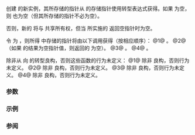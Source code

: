 {{cpp/experimental/title|static_pointer_cast|dynamic_pointer_cast|const_pointer_cast| reinterpret_pointer_cast}}
{{cpp/experimental/shared_ptr/navbar}}
{{dcl begin}}
{{dcl|num=1|since=libfund_ts|1= 
template&lt; class T, class U &gt; 
std::experimental::shared_ptr&lt;T&gt;
    static_pointer_cast( const std::experimental::shared_ptr&lt;U&gt;&amp; r ) noexcept;
}}
{{dcl|num=2|since=libfund_ts|1= 
template&lt; class T, class U &gt; 
std::experimental::shared_ptr&lt;T&gt;
    dynamic_pointer_cast( const std::experimental::shared_ptr&lt;U&gt;&amp; r ) noexcept;
}}
{{dcl|num=3|since=libfund_ts|1= 
template&lt; class T, class U &gt; 
std::experimental::shared_ptr&lt;T&gt;
    const_pointer_cast( const std::experimental::shared_ptr&lt;U&gt;&amp; r ) noexcept;
}}
{{dcl|num=4|since=libfund_ts|1= 
template&lt; class T, class U &gt; 
std::experimental::shared_ptr&lt;T&gt;
    reinterpret_pointer_cast( const std::experimental::shared_ptr&lt;U&gt;&amp; r ) noexcept;
}}
{{dcl end}}

创建 {{lc|std::experimental::shared_ptr}} 的新实例，其所存储的指针从 {{c|r}} 的存储指针使用转型表达式获得。如果 {{c|r}} 为空，则 {{tt|shared_ptr}} 也为空（但其所存储的指针不必为空）。

否则，新的 {{tt|shared_ptr}} 将与 {{c|r}} 共享所有权，但当 {{tt|dynamic_pointer_cast}} 所实施的 {{tt|dynamic_cast}} 返回空指针时为空。

令 {{tt|Y}} 为 {{c|typename std::experimental::shared_ptr&lt;T&gt;::element_type}}，则所得 {{lc|std::experimental::shared_ptr}} 中存储的指针将由以下调用获得（按相应顺序）：
@1@ {{c|static_cast&lt;Y*&gt;(r.get())}}。
@2@ {{c|dynamic_cast&lt;Y*&gt;(r.get())}}（如果 {{tt|dynamic_cast}} 的结果为空指针值，则返回的 {{tt|shared_ptr}} 为空）。
@3@ {{c|const_cast&lt;Y*&gt;(r.get())}}。
@4@ {{c|reinterpret_cast&lt;Y*&gt;(r.get())}}。

除非从 {{tt|U*}} 向 {{tt|T*}} 的转型良构，否则这些函数的行为未定义：
@1@ 除非 {{c|static_cast&lt;T*&gt;((U*)nullptr)}} 良构，否则行为未定义。
@2@ 除非 {{c|dynamic_cast&lt;T*&gt;((U*)nullptr)}} 良构，否则行为未定义。
@3@ 除非 {{c|const_cast&lt;T*&gt;((U*)nullptr)}} 良构，否则行为未定义。
@4@ 除非 {{c|reinterpret_cast&lt;T*&gt;((U*)nullptr)}} 良构，否则行为未定义。

===参数===
{{par begin}}
{{par|r|要转换的指针}}
{{par end}}

===示例===
{{example}}

===参阅===
{{dsc begin}}
{{dsc inc|cpp/experimental/shared_ptr/dsc constructor}}
{{dsc inc|cpp/memory/shared_ptr/dsc pointer cast}}
{{dsc end}}